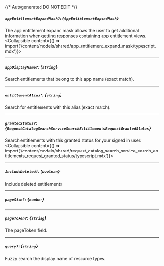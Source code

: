 {/* Autogenerated DO NOT EDIT  */}

##### `appEntitlementExpandMask?`: *{`AppEntitlementExpandMask`}*
The app entitlement expand mask allows the user to get additional information when getting responses containing app entitlement views.
<Collapsible content={() => import('/content/models/shared/app_entitlement_expand_mask/typescript.mdx')}>
</Collapsible>

---
##### `appDisplayName?`: *{`string`}*
Search entitlements that belong to this app name (exact match).

---
##### `entitlementAlias?`: *{`string`}*
Search for entitlements with this alias (exact match).

---
##### `grantedStatus?`: *{`RequestCatalogSearchServiceSearchEntitlementsRequestGrantedStatus`}*
Search entitlements with this granted status for your signed in user.
<Collapsible content={() => import('/content/models/shared/request_catalog_search_service_search_entitlements_request_granted_status/typescript.mdx')}>
</Collapsible>

---
##### `includeDeleted?`: *{`boolean`}*
Include deleted entitlements

---
##### `pageSize?`: *{`number`}*

---
##### `pageToken?`: *{`string`}*
The pageToken field.

---
##### `query?`: *{`string`}*
Fuzzy search the display name of resource types.

